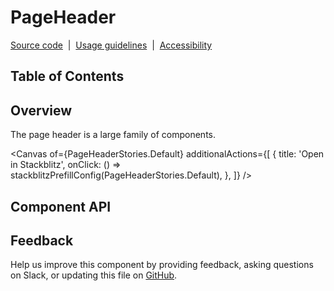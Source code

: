 
<Meta isTemplate />

# PageHeader

[Source code](https://github.com/carbon-design-system/carbon/tree/main/packages/react/src/components/PageHeader)
&nbsp;|&nbsp;
[Usage guidelines](https://www.carbondesignsystem.com/components/page-header/usage)
&nbsp;|&nbsp;
[Accessibility](https://www.carbondesignsystem.com/components/page-header/accessibility)

## Table of Contents

## Overview

The page header is a large family of components.

<Canvas
  of={PageHeaderStories.Default}
  additionalActions={[
    {
      title: 'Open in Stackblitz',
      onClick: () => stackblitzPrefillConfig(PageHeaderStories.Default),
    },
  ]}
/>

## Component API

<ArgTypes />

## Feedback

Help us improve this component by providing feedback, asking questions on Slack,
or updating this file on
[GitHub](https://github.com/carbon-design-system/carbon/edit/main/packages/react/src/components/PageHeader/PageHeader.mdx).
